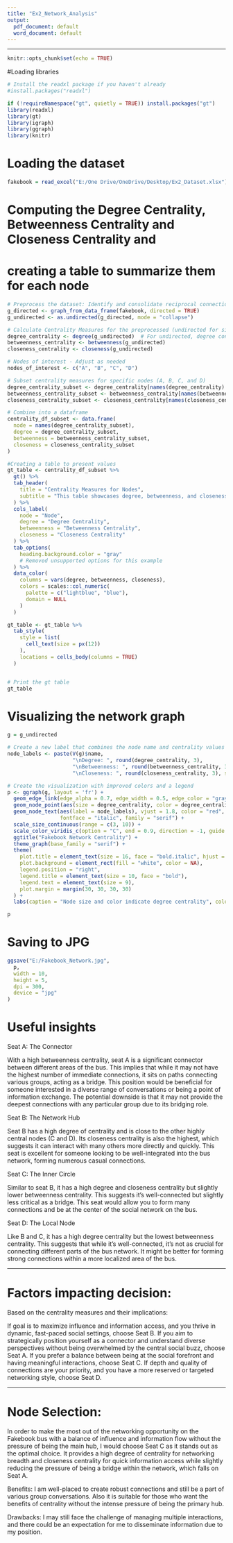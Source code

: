---
title: "Ex2_Network_Analysis"
output:
  pdf_document: default
  word_document: default
---
---

```{r setup, include=FALSE}
knitr::opts_chunk$set(echo = TRUE)
```

#Loading libraries

```{r}
# Install the readxl package if you haven't already
#install.packages("readxl")

if (!requireNamespace("gt", quietly = TRUE)) install.packages("gt")
library(readxl)
library(gt)
library(igraph)
library(ggraph)
library(knitr)
```

# Loading the dataset

```{r}
fakebook = read_excel("E:/One Drive/OneDrive/Desktop/Ex2_Dataset.xlsx")
```

# Computing the Degree Centrality, Betweenness Centrality and Closeness Centrality and
# creating a table to summarize them for each node

```{r}
# Preprocess the dataset: Identify and consolidate reciprocal connections
g_directed <- graph_from_data_frame(fakebook, directed = TRUE)
g_undirected <- as.undirected(g_directed, mode = "collapse")

# Calculate Centrality Measures for the preprocessed (undirected for simplicity) graph
degree_centrality <- degree(g_undirected)  # For undirected, degree considers all connections
betweenness_centrality <- betweenness(g_undirected)
closeness_centrality <- closeness(g_undirected)

# Nodes of interest - Adjust as needed
nodes_of_interest <- c("A", "B", "C", "D")

# Subset centrality measures for specific nodes (A, B, C, and D)
degree_centrality_subset <- degree_centrality[names(degree_centrality) %in% nodes_of_interest]
betweenness_centrality_subset <- betweenness_centrality[names(betweenness_centrality) %in% nodes_of_interest]
closeness_centrality_subset <- closeness_centrality[names(closeness_centrality) %in% nodes_of_interest]

# Combine into a dataframe
centrality_df_subset <- data.frame(
  node = names(degree_centrality_subset),
  degree = degree_centrality_subset,
  betweenness = betweenness_centrality_subset,
  closeness = closeness_centrality_subset
)

#Creating a table to present values
gt_table <- centrality_df_subset %>%
  gt() %>%
  tab_header(
    title = "Centrality Measures for Nodes",
    subtitle = "This table showcases degree, betweenness, and closeness centrality."
  ) %>%
  cols_label(
    node = "Node",
    degree = "Degree Centrality",
    betweenness = "Betweenness Centrality",
    closeness = "Closeness Centrality"
  ) %>%
  tab_options(
    heading.background.color = "gray"
    # Removed unsupported options for this example
  ) %>%
  data_color(
    columns = vars(degree, betweenness, closeness),
    colors = scales::col_numeric(
      palette = c("lightblue", "blue"),
      domain = NULL
    )
  )

gt_table <- gt_table %>%
  tab_style(
    style = list(
      cell_text(size = px(12))
    ),
    locations = cells_body(columns = TRUE)
  )


# Print the gt table
gt_table
```


# Visualizing the network graph

```{r}
g = g_undirected

# Create a new label that combines the node name and centrality values
node_labels <- paste(V(g)$name, 
                     "\nDegree: ", round(degree_centrality, 3),
                     "\nBetweenness: ", round(betweenness_centrality, 3),
                     "\nCloseness: ", round(closeness_centrality, 3), sep="")

# Create the visualization with improved colors and a legend
p <- ggraph(g, layout = 'fr') + 
  geom_edge_link(edge_alpha = 0.7, edge_width = 0.5, edge_color = "gray70") + 
  geom_node_point(aes(size = degree_centrality, color = degree_centrality), show.legend = TRUE) + 
  geom_node_text(aes(label = node_labels), vjust = 1.8, color = "red", size = 2, repel = TRUE,
                 fontface = "italic", family = "serif") +
  scale_size_continuous(range = c(3, 10)) +
  scale_color_viridis_c(option = "C", end = 0.9, direction = -1, guide = 'legend') +
  ggtitle("Fakebook Network Centrality") +
  theme_graph(base_family = "serif") +
  theme(
    plot.title = element_text(size = 16, face = "bold.italic", hjust = 0.5, color = "#023858"),
    plot.background = element_rect(fill = "white", color = NA),
    legend.position = "right",
    legend.title = element_text(size = 10, face = "bold"),
    legend.text = element_text(size = 9),
    plot.margin = margin(30, 30, 30, 30)
  ) +
  labs(caption = "Node size and color indicate degree centrality", color = "Degree Centrality")

p
```


# Saving to JPG

```{r}
ggsave("E:/Fakebook_Network.jpg",
  p,
  width = 10,
  height = 5,
  dpi = 300,
  device = "jpg"
)
```


# Useful insights

Seat A: The Connector

With a high betweenness centrality, seat A is a significant connector between different areas of the bus. This implies that while it may not have the highest number of immediate connections, it sits on paths connecting various groups, acting as a bridge. This position would be beneficial for someone interested in a diverse range of conversations or being a point of information exchange. The potential downside is that it may not provide the deepest connections with any particular group due to its bridging role.

Seat B: The Network Hub

Seat B has a high degree of centrality and is close to the other highly central nodes (C and D). Its closeness centrality is also the highest, which suggests it can interact with many others more directly and quickly. This seat is excellent for someone looking to be well-integrated into the bus network, forming numerous casual connections.

Seat C: The Inner Circle

Similar to seat B, it has a high degree and closeness centrality but slightly lower betweenness centrality. This suggests it's well-connected but slightly less critical as a bridge. This seat would allow you to form many connections and be at the center of the social network on the bus.

Seat D: The Local Node

Like B and C, it has a high degree centrality but the lowest betweenness centrality. This suggests that while it's well-connected, it's not as crucial for connecting different parts of the bus network. It might be better for forming strong connections within a more localized area of the bus.

--------------------------------------------------------------------------------------------------------

# Factors impacting decision:

Based on the centrality measures and their implications:

If goal is to maximize influence and information access, and you thrive in dynamic, fast-paced social settings, choose Seat B.
If you aim to strategically position yourself as a connector and understand diverse perspectives without being overwhelmed by the central social buzz, choose Seat A.
If you prefer a balance between being at the social forefront and having meaningful interactions, choose Seat C.
If depth and quality of connections are your priority, and you have a more reserved or targeted networking style, choose Seat D.

-------------------------------------------------------------------------------------------------------


# Node Selection:

In order to make the most out of the networking opportunity on the Fakebook bus with a balance of influence and information flow without the pressure of being the main hub, I would choose Seat C as it stands out as the optimal choice. It provides a high degree of centrality for networking breadth and closeness centrality for quick information access while slightly reducing the pressure of being a bridge within the network, which falls on Seat A.

Benefits: I am well-placed to create robust connections and still be a part of various group conversations. Also it is suitable for those who want the benefits of centrality without the intense pressure of being the primary hub.

Drawbacks: I may still face the challenge of managing multiple interactions, and there could be an expectation for me to disseminate information due to my position.
